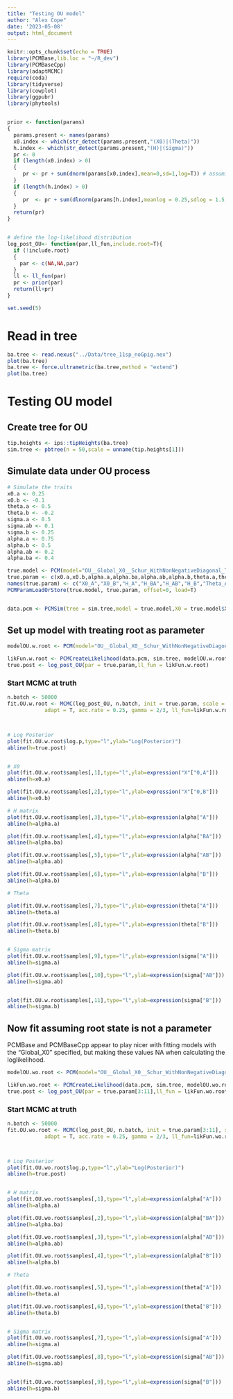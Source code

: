 ```yaml
---
title: "Testing OU model"
author: "Alex Cope"
date: '2023-05-08'
output: html_document
---
```


```r
knitr::opts_chunk$set(echo = TRUE)
library(PCMBase,lib.loc = "~/R_dev")
library(PCMBaseCpp)
library(adaptMCMC)
require(coda)
library(tidyverse)
library(cowplot)
library(ggpubr)
library(phytools)


prior <- function(params)
{
  params.present <- names(params)
  x0.index <- which(str_detect(params.present,"(X0)|(Theta)"))
  h.index <- which(str_detect(params.present,"(H)|(Sigma)"))
  pr <- 0
  if (length(x0.index) > 0)
  {
     pr <- pr + sum(dnorm(params[x0.index],mean=0,sd=1,log=T)) # assuming same prior
  }
  if (length(h.index) > 0)
  {
     pr  <- pr + sum(dlnorm(params[h.index],meanlog = 0.25,sdlog = 1.5,log=T))
  }
  return(pr)
}


# define the log-likelihood distribution
log_post_OU<- function(par,ll_fun,include.root=T){
  if (!include.root)
  {
    par <- c(NA,NA,par)
  }
  ll <- ll_fun(par)
  pr <- prior(par)
  return(ll+pr)
}

set.seed(5)
```

# Read in tree
```r
ba.tree <- read.nexus("../Data/tree_11sp_noGpig.nex")
plot(ba.tree)
ba.tree <- force.ultrametric(ba.tree,method = "extend")
plot(ba.tree)


```


# Testing OU model

## Create tree for OU

```r
tip.heights <- ips::tipHeights(ba.tree)
sim.tree <- pbtree(n = 50,scale = unname(tip.heights[1]))

```


## Simulate data under OU process

```r

# Simulate the traits
x0.a <- 0.25
x0.b <- -0.1
theta.a <- 0.5
theta.b <- -0.2
sigma.a <- 0.5
sigma.ab <- 0.1
sigma.b <- 0.25
alpha.a <- 0.75
alpha.b <- 0.5
alpha.ab <- 0.2
alpha.ba <- 0.4

true.model <- PCM(model="OU__Global_X0__Schur_WithNonNegativeDiagonal_Transformable_H__Theta__UpperTriangularWithDiagonal_WithNonNegativeDiagonal_Sigma_x__Omitted_Sigmae_x",k=2)
true.param <- c(x0.a,x0.b,alpha.a,alpha.ba,alpha.ab,alpha.b,theta.a,theta.b,sigma.a,sigma.ab,sigma.b)
names(true.param) <- c("X0_A","X0_B","H_A","H_BA","H_AB","H_B","Theta_A","Theta_B","Sigma_A","Sigma_AB","Sigma_B")
PCMParamLoadOrStore(true.model, true.param, offset=0, load=T)


data.pcm <- PCMSim(tree = sim.tree,model = true.model,X0 = true.model$X0)
```


## Set up model with treating root as parameter
```r
modelOU.w.root <- PCM(model="OU__Global_X0__Schur_WithNonNegativeDiagonal_Transformable_H__Theta__UpperTriangularWithDiagonal_WithNonNegativeDiagonal_Sigma_x__Omitted_Sigmae_x",k=2)

likFun.w.root <- PCMCreateLikelihood(data.pcm, sim.tree, modelOU.w.root,metaI = PCMInfoCpp)
true.post <- log_post_OU(par = true.param,ll_fun = likFun.w.root)
```

### Start MCMC at truth

```r

n.batch <- 50000
fit.OU.w.root <- MCMC(log_post_OU, n.batch, init = true.param, scale = rep(1,length(true.param)),
            adapt = T, acc.rate = 0.25, gamma = 2/3, ll_fun=likFun.w.root)




```

```r
# Log Posterior
plot(fit.OU.w.root$log.p,type="l",ylab="Log(Posterior)")
abline(h=true.post)


# X0
plot(fit.OU.w.root$samples[,1],type="l",ylab=expression("X"["0,A"]))
abline(h=x0.a)

plot(fit.OU.w.root$samples[,2],type="l",ylab=expression("X"["0,B"]))
abline(h=x0.b)

# H matrix
plot(fit.OU.w.root$samples[,3],type="l",ylab=expression(alpha["A"]))
abline(h=alpha.a)

plot(fit.OU.w.root$samples[,4],type="l",ylab=expression(alpha["BA"]))
abline(h=alpha.ba)

plot(fit.OU.w.root$samples[,5],type="l",ylab=expression(alpha["AB"]))
abline(h=alpha.ab)

plot(fit.OU.w.root$samples[,6],type="l",ylab=expression(alpha["B"]))
abline(h=alpha.b)

# Theta

plot(fit.OU.w.root$samples[,7],type="l",ylab=expression(theta["A"]))
abline(h=theta.a)

plot(fit.OU.w.root$samples[,8],type="l",ylab=expression(theta["B"]))
abline(h=theta.b)


# Sigma matrix
plot(fit.OU.w.root$samples[,9],type="l",ylab=expression(sigma["A"]))
abline(h=sigma.a)

plot(fit.OU.w.root$samples[,10],type="l",ylab=expression(sigma["AB"]))
abline(h=sigma.ab)


plot(fit.OU.w.root$samples[,11],type="l",ylab=expression(sigma["B"]))
abline(h=sigma.b)


```

## Now fit assuming root state is not a parameter

PCMBase and PCMBaseCpp appear to play nicer with fitting models with the "Global_X0" specified, but making these values NA when calculating the loglikelihood.

```r
modelOU.wo.root <- PCM(model="OU__Global_X0__Schur_WithNonNegativeDiagonal_Transformable_H__Theta__UpperTriangularWithDiagonal_WithNonNegativeDiagonal_Sigma_x__Omitted_Sigmae_x",k=2)

likFun.wo.root <- PCMCreateLikelihood(data.pcm, sim.tree, modelOU.wo.root,metaI = PCMInfoCpp)
true.post <- log_post_OU(par = true.param[3:11],ll_fun = likFun.wo.root,include.root = F)
```

### Start MCMC at truth

```r

n.batch <- 50000
fit.OU.wo.root <- MCMC(log_post_OU, n.batch, init = true.param[3:11], scale = rep(1,length(true.param[3:11])),
            adapt = T, acc.rate = 0.25, gamma = 2/3, ll_fun=likFun.wo.root,include.root = F)




```


```r
# Log Posterior
plot(fit.OU.wo.root$log.p,type="l",ylab="Log(Posterior)")
abline(h=true.post)


# H matrix
plot(fit.OU.wo.root$samples[,1],type="l",ylab=expression(alpha["A"]))
abline(h=alpha.a)

plot(fit.OU.wo.root$samples[,2],type="l",ylab=expression(alpha["BA"]))
abline(h=alpha.ba)

plot(fit.OU.wo.root$samples[,3],type="l",ylab=expression(alpha["AB"]))
abline(h=alpha.ab)

plot(fit.OU.wo.root$samples[,4],type="l",ylab=expression(alpha["B"]))
abline(h=alpha.b)

# Theta

plot(fit.OU.wo.root$samples[,5],type="l",ylab=expression(theta["A"]))
abline(h=theta.a)

plot(fit.OU.wo.root$samples[,6],type="l",ylab=expression(theta["B"]))
abline(h=theta.b)


# Sigma matrix
plot(fit.OU.wo.root$samples[,7],type="l",ylab=expression(sigma["A"]))
abline(h=sigma.a)

plot(fit.OU.wo.root$samples[,8],type="l",ylab=expression(sigma["AB"]))
abline(h=sigma.ab)


plot(fit.OU.wo.root$samples[,9],type="l",ylab=expression(sigma["B"]))
abline(h=sigma.b)


```
